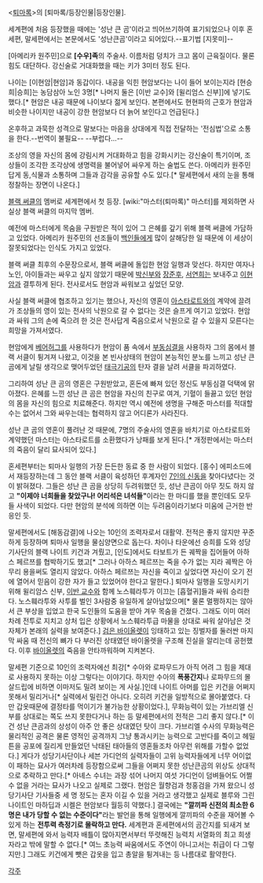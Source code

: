 <[[퇴마록]]>의 [퇴마록/등장인물|등장인물].

세계편에 처음 등장했을 때에는 '성난 큰 곰'이라고 띄어쓰기하여 표기되었으나 이후 혼세편, 말세편에서는 본문에서도 '성난큰곰'이라고 되어있다.--표기법 [지못미]--

[아메리카 원주민]으로 '''[수우]족'''의 주술사. 이름처럼 덩치가 크고 몸이 근육질이다. 물론 힘도 대단하다. 강신술로 거대화했을 때는 키가 3미터 정도 된다.

나이는 [이현암|현암]과 동갑이다. 내공을 익힌 현암보다는 나이 들어 보이는지라 [현승희|승희]는 농담삼아 노인 3명[* 나머지 둘은 [이반 교수]와 [윌리엄스 신부]]에 넣기도 했다.[* 현암은 내공 때문에 나이보다 젊게 보인다. 본편에서도 현현파의 근호가 현암과 비슷한 나이지만 내공이 강한 현암보다 더 늙어 보인다고 언급된다.]

온후하고 과묵한 성격으로 말보다는 마음을 상대에게 직접 전달하는 '전심법'으로 소통을 한다.--번역이 불필요-- --부럽다…--

조상의 영을 자신의 몸에 강림시켜 거대화하고 힘을 강화시키는 강신술이 특기이며, 조상들이 조각한 조각상에 생명력을 불어넣어 싸우게 하는 술법도 쓴다. 아메리카 원주민답게 동,식물과 소통하며 그들과 감각을 공유할 수도 있다.[* 말세편에서 새의 눈을 통해 정찰하는 장면이 나온다.] 

[[블랙 써클]]의 멤버로 세계편에서 첫 등장. [wiki:"마스터(퇴마록)" 마스터]를 제외하면 사실상 블랙 써클의 마지막 멤버.

예전에 마스터에게 목숨을 구원받은 적이 있어 그 은혜를 갚기 위해 블랙 써클에 가담하고 있었다. 아메리카 원주민의 선조들이 [[백인]]들에게 많이 살해당한 일 때문에 이 세상이 잘못되었다는 인식도 가지고 있었다.

블랙 써클 최후의 수문장으로서, 블랙 써클에 돌입한 현암 일행과 맞선다. 하지만 여자나 노인, 아이들과는 싸우고 싶지 않았기 때문에 [[박신부]]와 [[장준후]], [[서연희]]는 보내주고 [[이현암]]과 결투하게 된다. 전사로서도 현암과 싸워보고 싶었던 모양.

사실 블랙 써클에 협조하고 있기는 했으나, 자신의 영혼이 [[아스타로트]]와의 계약에 끌려가 조상들의 영이 있는 전사의 낙원으로 갈 수 없다는 것은 슬프게 여기고 있었다. 현암과 싸워 그의 손에 죽으려 한 것은 전사답게 죽음으로서 낙원으로 갈 수 있을지 모른다는 희망을 가져서였다.

현암에게 [[베어허그]]를 사용하다가 현암이 품 속에서 [[부동심결]]을 사용하자 그의 몸에서 블랙 서클이 튕겨져 나왔고, 이것을 본 빈사상태의 현암이 본능적인 분노를 느끼고 성난 큰 곰에게 날릴 생각으로 맺어두었던 [[태극기공]]의 탄자 결을 날려 서클을 파괴하였다.

그리하여 성난 큰 곰의 영혼은 구원받았고, 혼돈에 빠져 있던 정신도 부동심결 덕택에 맑아졌다. 은혜를 느낀 성난 큰 곰은 현암을 자신의 친구로 여겨, 기혈이 들끓고 있던 현암의 몸을 자신의 힘으로 치료해준다. 하지만 역시 예전에 생명을 구해준 마스터를 적대할 수는 없어서 그와 싸우는데는 협력하지 않고 어디론가 사라진다.

성난 큰 곰의 영혼이 풀려난 것 때문에, 7명의 주술사의 영혼을 바치기로 아스타로트와 계약했던 마스터는 아스타로트를 소환했다가 낭패를 보게 된다.[* 개정판에서는 마스터의 죽음이 달리 묘사되어 있다.]

혼세편부터는 퇴마사 일행의 가장 든든한 동료 중 한 사람이 되었다. [홍수] 에피소드에서 재등장하는데 그 동안 블랙 서클이 육성하던 후계자인 [[7인의 신동]]을 찾아다녔다는 것이 밝혀졌다. 그들은 성난 큰 곰을 상당히 두려워했던 듯, 성난 큰곰이 아무 짓도 하지 않고 '''"이제야 너희들을 찾았구나! 어리석은 녀석들"'''이라는 한 마디를 했을 뿐인데도 모두들 사색이 되었다. 다만 현암의 분석에 의하면 이는 두려움이라기보다 미움에 근거한 반응인 듯.

말세편에서도 [해동감결]에 나오는 10인의 조력자로서 대활약. 전적은 좋지 않지만 꾸준하게 등장하며 퇴마사 일행을 물심양면으로 돕는다. 차이나 타운에선 승희를 도와 성당기사단의 블랙 나이트 키건과 겨뤘고, [인도]에서도 타보트가 든 궤짝을 집어들어 아하스 페르쯔를 협박하기도 했고[* 그러나 아하스 페르쯔는 죽을 수가 없는 지라 궤짝은 아무리 용을써도 열리지 않았다. 아하스 페르쯔는 자신을 죽이고 싶었다면 자신이 오기 전에 열어서 믿음이 강한 자가 들고 있었어야 한다고 말한다.] 퇴마사 일행을 도망시키기 위해 윌리암스 신부, [[이반 교수]]와 함께 노스훼라투가 이끄는 [흡혈귀]들과 싸워 승리한다. 노스훼라투와 사투를 벌인 3사람중 유일하게 살아남았으며[* 물론 멀쩡하지는 않아서 큰 부상을 입었고 한국 도인들의 도움을 받아 겨우 목숨을 건졌다. 그래도 이미 여러 차례 전투로 지치고 상처 입은 상황에서 노스훼라투급 마물을 상대로 싸워 살아남은 것 자체가 본래의 실력을 보여준다.] [[검은 바이올렛]]이 잉태하고 있는 징벌자를 둘러싼 마지막 싸움 때 전신의 뼈가 다 부러진 상태였던 바이올렛을 구조해 진실을 알리는데 공헌했다. 이후 [[바이올렛]]의 죽음을 안타까워하며 지켜본다.

말세편 기준으로 10인의 조력자에선 최강[* 수아와 로파무드가 아직 어려 그 힘을 제대로 사용하지 못하는 이상 그렇다는 이야기다. 하지만 수아의 '''폭풍간지'''나 로파무드의 몰살드립에 비하면 이마저도 밀려 보이는 게 사실.]인데 나이트 아머를 입은 키건을 어쩌지 못해서 밀리거나[* 실력에서 밀린건 아니다. 오히려 키건을 일방적으로 몰아붙였다. 다만 갑옷때문에 결정타를 먹이기가 불가능한 상황이었다.], 무화능력이 있는 가브리엘 신부를 상대로는 쪽도 쓰지 못한다거나 하는 등 말세편에서의 전적은 그리 좋지 않다.[* 이건 성난 큰곰과의 상성이 아주 안 좋은 상대였던 탓이 크다. 가브리엘 수사의 무화능력은 물리적인 공격은 물론 영적인 공격까지 그냥 통과시키는 능력으로 고반다를 죽이고 헤밀튼을 공포에 질리게 만들었던 낙태된 태아들의 영혼들조차 아무런 위해를 가할수 없었다.] 게다가 성당기사단이나 세븐 가디언의 실력자들이 고위 능력자들에게 너무 어이없이 패하는 묘사가 여러차례 등장함으로써 그들을 어쩌지 못한 성난큰곰의 위상도 상대적으로 추락하고 만다.[* 아녜스 수녀는 과장 섞어 나머지 여섯 가디언이 덤벼들어도 어쩔 수 없을 거라는 묘사가 나오고 실제로 그랬다. 현암은 월향검과 청홍검을 가져 왔으니 성당기사단 기사들중 세 명 정도는 혼자 이길 수 있을 거라고 생각했고 실제로 블루와 그린 나이트인 마하딥과 시켈은 현암보다 월등히 약했다.] 결국에는 '''"깔끼파 신전의 최소한 6명은 내가 당할 수 없는 수준이다"'''라는 발언을 통해 일행에게 깔끼파의 수준을 재어볼 수 있게 하는 '''전투력 측정기로 몰락하고 만다.''' 세계편과 혼세편에서의 곰간지를 되새겨 보면, 말세편에 와서 능력자 배틀이 많아지면서부터 뚜렷해진 능력치 서열화의 최고 희생자라고 밖에 말할 수 없다.[* 여느 초능력 싸움에서도 주연이 아니고서는 취급이 다 그렇지만.] 그래도 키건에게 뺏은 갑옷을 입고 총알을 튕겨내는 등 나름대로 활약한다. 

[[각주]]
